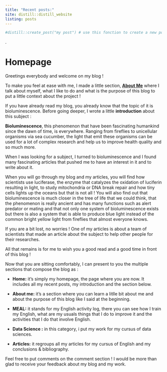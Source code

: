 ```yaml
---
title: "Recent posts:"
site: distill::distill_website
listing: posts
---
```


```r
#distill::create_post("my post") # use this fonction to create a new post
```
  
.  
  
# Homepage

Greetings everybody and welcome on my blog ! 

To make you feel at ease with me, I made a little section, [**About Me**](https://bastiendt.github.io/BastienDT_blog/posts/about/) where I talk about myself, what I like to do and what is the purpose of this blog to put a little context about the project !

If you have already read my blog, you already know that the topic of it is bioluminescence. Before going deeper, I wrote a little **introduction** about this subject :


**Bioluminescence**, this phenomenon that have been fascinating humankind since the dawn of time, is everywhere. Ranging from fireflies to unicellular organisms via sea cucumber, the light that emit these organisms can be used for a lot of complex research and help us to improve health quality and so much more. 


When I was looking for a subject, I turned to bioluminescence and I found many fascinating articles that pushed me to have an interest in it and to write about it. 


When you will go through my blog and my articles, you will find how scientists use luciferase, the enzyme that catalyzes the oxidation of luciferin resulting in light, to study mitochondria or DNA break repair and how tiny cells lights up the oceans but that is not all ! You will also find out that bioluminescence is much closer in the tree of life that we could think, that the phenomenon is really ancient and has many functions such as alert predator or mating and that not only one system of bioluminescence exists but there is also a system that is able to produce blue light instead of the common bright yellow light from fireflies that almost everyone knows.


If you are a bit lost, no worries ! One of my articles is about a team of scientists that made an article about the subject to help other people for their researches.


All that remains is for me to wish you a good read and a good time in front of this blog !


Now that you are sitting comfortably, I can present to you the multiple sections that compose the blog as :

* **Home:** it's simply my homepage, the page where you are now. It includes all my recent posts, my introduction and the section below.

* **About me:** it's a section where you can learn a litlle bit about me and about the purpose of this blog like I said at the beginning.

* **MEAL:** it stands for my English activity log, there you can see how I train my English, what are my usuals things that I do to improve it and the activities that I do that involve English.

* **Data Science :** in this category, i put my work for my cursus of data sciences.

* **Articles:** it regroups all my articles for my cursus of English and my conclusions & bibliography. 

Feel free to put comments on the comment section ! I would be more than glad to receive your feedback about my blog and my work.
